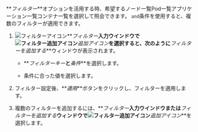 **_フィルター_**オプションを活用する時、希望する<InDoc pages="resource-node-list">ノード一覧</InDoc><InDoc pages="resource-pod-list">Pod一覧</InDoc><InDoc pages="resource-application-list">アプリケーション一覧</InDoc><InDoc pages="resource-container-list">コンテナ一覧</InDoc>を選択して照会できます。 `and`条件を使用すると、複数のフィルターが適用できます。

1. ![フィルターアイコン](/img/ico-filter.svg)**_フィルター_**入力ウインドウで![フィルター追加アイコン](/img/ico-add.svg)**_追加アイコン_**を選択すると、次のように**_フィルターを追加する_**ウィンドウが表示されます。

   <ImgLang img='k8s-resource-container-list-add-filter.png' desc='フィルター追加' />

   - **_フィルターキー_**と**_条件_**を選択します。

   - 条件に合った値を選択します。

2. フィルター設定後、**_適用_**ボタンをクリックし、フィルターを適用します。

3. 複数のフィルターを追加するには、**_フィルター_**入力ウインドウまたは**_フィルターを追加する_**ウィンドウで![フィルター追加アイコン](/img/ico-add.svg)**_追加アイコン_**を選択します。
